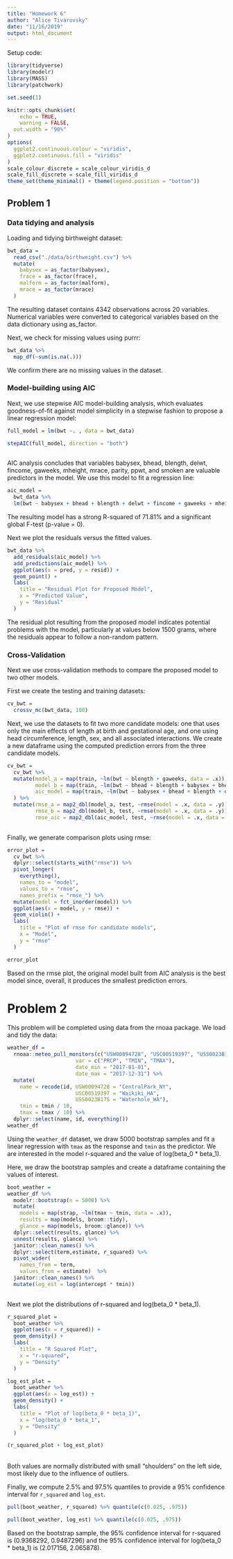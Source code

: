 ```yaml
---
title: "Homework 6"
author: "Alice Tivarovsky"
date: "11/16/2019"
output: html_document
---
```


Setup code: 

```r
library(tidyverse)
library(modelr)
library(MASS)
library(patchwork)

set.seed(1)

knitr::opts_chunk$set(
	echo = TRUE,
	warning = FALSE,
  out.width = "90%"
)
options(
  ggplot2.continuous.colour = "viridis",
  ggplot2.continuous.fill = "viridis"
)
scale_colour_discrete = scale_colour_viridis_d
scale_fill_discrete = scale_fill_viridis_d
theme_set(theme_minimal() + theme(legend.position = "bottom"))

```

## Problem 1

### Data tidying and analysis

Loading and tidying birthweight dataset: 

```r
bwt_data = 
  read_csv("./data/birthweight.csv") %>% 
  mutate(
    babysex = as_factor(babysex),
    frace = as_factor(frace),
    malform = as_factor(malform), 
    mrace = as_factor(mrace)
  ) 

```
The resulting dataset contains 4342 observations across 20 variables. Numerical  variables were converted to categorical variables based on the data dictionary using as_factor. 

Next, we check for missing values using purrr: 
```r
bwt_data %>% 
  map_df(~sum(is.na(.)))
```

We confirm there are no missing values in the dataset. 

### Model-building using AIC

Next, we use stepwise AIC model-building analysis, which evaluates goodness-of-fit against model simplicity in a stepwise fashion to propose a linear regression model: 

```r
full_model = lm(bwt ~. , data = bwt_data)

stepAIC(full_model, direction = "both")
  
```


AIC analysis concludes that variables babysex, bhead, blength, delwt, fincome, gaweeks, mheight, mrace, parity, ppwt, and smoken are valuable predictors in the model. We use this model to fit a regression line: 

```r
aic_model = 
  bwt_data %>%  
  lm(bwt ~ babysex + bhead + blength + delwt + fincome + gaweeks + mheight + mrace + parity + ppwt + smoken, data = .) 

```

The resulting model has a strong R-squared of 71.81% and a significant global F-test (p-value = 0). 

Next we plot the residuals versus the fitted values. 

```r

bwt_data %>% 
  add_residuals(aic_model) %>% 
  add_predictions(aic_model) %>% 
  ggplot(aes(x = pred, y = resid)) + 
  geom_point() +
  labs(
    title = "Residual Plot for Proposed Model",
    x = "Predicted Value", 
    y = "Residual"
  )

```

The residual plot resulting from the proposed model indicates potential problems with the model, particularly at values below 1500 grams, where the residuals appear to follow a non-random pattern. 

### Cross-Validation

Next we use cross-validation methods to compare the proposed model to two other models. 

First we create the testing and training datasets: 

```r
cv_bwt = 
  crossv_mc(bwt_data, 100) 
```

Next, we use the datasets to fit two more candidate models: one that uses only the main effects of length at birth and gestational age, and one using head circumference, length, sex, and all associated interactions. We create a new dataframe using the computed prediction errors from the three candidate models. 

```r

cv_bwt = 
  cv_bwt %>% 
  mutate(model_a = map(train, ~lm(bwt ~ blength + gaweeks, data = .x)),
         model_b = map(train, ~lm(bwt ~ bhead + blength + babysex + bhead*blength + bhead*babysex + blength*babysex + blength*babysex*bhead, data = .x)),
         aic_model = map(train, ~lm(bwt ~ babysex + bhead + blength + delwt + fincome + gaweeks + mheight + mrace + parity + ppwt + smoken, data = .))
  ) %>% 
  mutate(rmse_a = map2_dbl(model_a, test, ~rmse(model = .x, data = .y)),
         rmse_b = map2_dbl(model_b, test, ~rmse(model = .x, data = .y)),
         rmse_aic = map2_dbl(aic_model, test, ~rmse(model = .x, data = .y))) 
         
```  


Finally, we generate comparison plots using rmse: 

```r
error_plot = 
  cv_bwt %>% 
  dplyr::select(starts_with("rmse")) %>% 
  pivot_longer(
    everything(),
    names_to = "model", 
    values_to = "rmse",
    names_prefix = "rmse_") %>% 
  mutate(model = fct_inorder(model)) %>% 
  ggplot(aes(x = model, y = rmse)) + 
  geom_violin() +
  labs(
    title = "Plot of rmse for candidate models",
    x = "Model", 
    y = "rmse"
  )

error_plot

```

Based on the rmse plot, the original model built from AIC analysis is the best model since, overall, it produces the smallest prediction errors. 

# Problem 2

This problem will be completed using data from the rnoaa package. We load and tidy the data: 

```r
weather_df = 
  rnoaa::meteo_pull_monitors(c("USW00094728", "USC00519397", "USS0023B17S"),
                      var = c("PRCP", "TMIN", "TMAX"), 
                      date_min = "2017-01-01",
                      date_max = "2017-12-31") %>%
  mutate(
    name = recode(id, USW00094728 = "CentralPark_NY", 
                      USC00519397 = "Waikiki_HA",
                      USS0023B17S = "Waterhole_WA"),
    tmin = tmin / 10,
    tmax = tmax / 10) %>%
  dplyr::select(name, id, everything())
weather_df
```

Using the `weather_df` dataset, we draw 5000 bootstrap samples and fit a linear regression with `tmax` as the response and `tmin` as the predictor. We are interested in the model r-squared and the value of log(beta_0 * beta_1). 

Here, we draw the bootstrap samples and create a dataframe containing the values of interest.

```r
boot_weather =
weather_df %>% 
  modelr::bootstrap(n = 5000) %>% 
  mutate(
    models = map(strap, ~lm(tmax ~ tmin, data = .x)),
    results = map(models, broom::tidy), 
    glance = map(models, broom::glance)) %>% 
  dplyr::select(results, glance) %>% 
  unnest(results, glance) %>% 
  janitor::clean_names() %>% 
  dplyr::select(term,estimate, r_squared) %>% 
  pivot_wider(
    names_from = term, 
    values_from = estimate)  %>% 
  janitor::clean_names() %>% 
  mutate(log_est = log(intercept * tmin)) 
  
```

Next we plot the distributions of r-squared and log(beta_0 * beta_1). 

```r
r_squared_plot = 
  boot_weather %>% 
  ggplot(aes(x = r_squared)) +
  geom_density() +
  labs(
    title = "R Squared Plot", 
    x = "r-squared", 
    y = "Density"
  )

log_est_plot = 
  boot_weather %>% 
  ggplot(aes(x = log_est)) +
  geom_density() + 
  labs(
    title = "Plot of log(beta_0 * beta_1)", 
    x = "log(beta_0 * beta_1", 
    y = "Density"
  )

(r_squared_plot + log_est_plot)
```
<br>
Both values are normally distributed with small "shoulders" on the left side, most likely due to the influence of outliers. 

Finally, we compute 2.5% and 97.5% quantiles to provide a 95% confidence interval for `r_squared` and `log_est`. 

```r

pull(boot_weather, r_squared) %>% quantile(c(0.025, .975))

pull(boot_weather, log_est) %>% quantile(c(0.025, .975))
```

Based on the bootstrap sample, the 95% confidence interval for r-squared is (0.9368292, 0.9487296) and the 95% confidence interval for log(beta_0 * beta_1) is (2.017156, 2.065878). 
<br><br>

